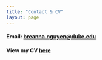 ```yaml
---
title: "Contact & CV"
layout: page
---
```


#### **Email:** [breanna.nguyen@duke.edu](mailto:breanna.nguyen@duke.edu)
#### **View my CV** [here](media/bnguyen_cv.pdf)
